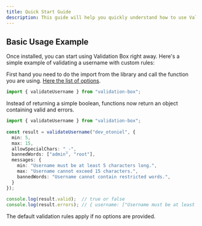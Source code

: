 ```yaml
---
title: Quick Start Guide
description: This guide will help you quickly understand how to use Validation Box, configure it to fit your needs, and troubleshoot any potential issues.
---
```


## Basic Usage Example

Once installed, you can start using Validation Box right away. Here's a simple example of validating a username with custom rules:

First hand you need to do the import from the library and call the function you are using. [Here the list of options](https://vbox.euotiniel.com/docs/configuration/configuration).

```ts
import { validateUsername } from "validation-box";
```

Instead of returning a simple boolean, functions now return an object containing valid and errors.

```ts
import { validateUsername } from "validation-box";
 
const result = validateUsername("dev_otoniel", {
  min: 5,
  max: 15,
  allowSpecialChars: "_-",
  bannedWords: ["admin", "root"],
  messages: {
    min: "Username must be at least 5 characters long.",
    max: "Username cannot exceed 15 characters.",
    bannedWords: "Username cannot contain restricted words.",
  }
});
 
console.log(result.valid);  // true or false
console.log(result.errors); // { username: ["Username must be at least 5 characters long."] }
```

<Callout>The default validation rules apply if no options are provided.</Callout>

